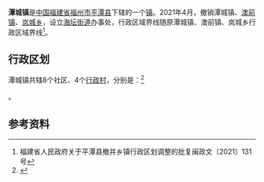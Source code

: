 {{中国乡级行政区|35/01/28/100/000
| 行政区全称 = 潭城镇
| 景观照片文件名 = Longfengtou.jpg
| 景观照片描述 = 龙凤头海滨公园
| 汉语拼音 = 
| 通用拼音 = 
| 注音符號 = 
| 其它标音类型1 = 
| 其它标音1 = 
| 其它标音类型2 = 
| 其它标音2 = 
| 其它语言类型1 = 
| 其它语言地名1 = 
| 其它语言类型2 = 
| 其它语言地名2 = 
| 上级行政区 = [[福建省|福建省]][[福州市|福州市]][[平潭县|平潭县]]
| 行政区类别 = [[镇|镇]]
| 地理坐标 = 
| 总面积 = 
| 户籍人口 = 
| 户籍人口年份 = 
| 常住人口 = 
| 常住人口年份 = 
| 人口密度 = 
| 行政区划 = 
| 官方网站 = 
| 政府驻地 = 
| 邮政编码 = 
| 毗邻行政区 = 
| 位置图文件名 = 
| 位置图描述 = 
}}
'''潭城镇'''是[[中华人民共和国|中国]][[福建省|福建省]][[福州市|福州市]][[平潭县|平潭县]]下辖的一个[[镇|镇]]。2021年4月，撤销潭城镇、[[澳前镇|澳前镇]]、[[岚城乡|岚城乡]]，设立[[海坛街道|海坛街道]]办事处，行政区域界线随原潭城镇、澳前镇、岚城乡行政区域界线<ref>福建省人民政府关于平潭县撤并乡镇行政区划调整的批复闽政文〔2021〕131号</ref>。

== 行政区划 ==

潭城镇共辖8个社区、4个[[行政村|行政村]]，分别是：<ref>{{PRC admin/ref sgc|35/01/28/100/000}}</ref>

{{PRC admin/children|35/01/28/100/000}}。

== 参考资料 ==
{{reflist}}

{{PRC admin/navcat|35/01/28/100/000}}